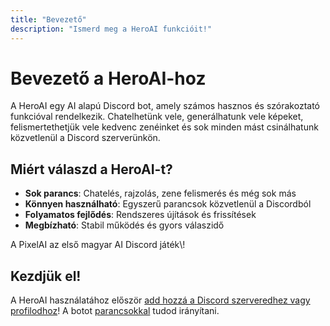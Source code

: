 ```yaml
---
title: "Bevezető"
description: "Ismerd meg a HeroAI funkcióit!"
---
```


# Bevezető a HeroAI-hoz

A HeroAI egy AI alapú Discord bot, amely számos hasznos és szórakoztató funkcióval rendelkezik. Chatelhetünk vele, generálhatunk vele képeket, felismertethetjük vele kedvenc zenéinket és sok minden mást csinálhatunk közvetlenül a Discord szerverünkön.

## Miért válaszd a HeroAI-t?

- **Sok parancs**: Chatelés, rajzolás, zene felismerés és még sok más
- **Könnyen használható**: Egyszerű parancsok közvetlenül a Discordból
- **Folyamatos fejlődés**: Rendszeres újítások és frissítések
- **Megbízható**: Stabil működés és gyors válaszidő

<Card title="PixelAI" icon="gamepad-modern" href="/PixelAI" cta="Megnézem">
  A PixelAI az első magyar AI Discord játék\! 
</Card>

## Kezdjük el\!

A HeroAI használatához először [add hozzá a Discord szerveredhez vagy profilodhoz](/HeroAI/kezdes/elso-lepesek)\! A botot [parancsokkal](/HeroAI/parancsok/chat) tudod irányítani.